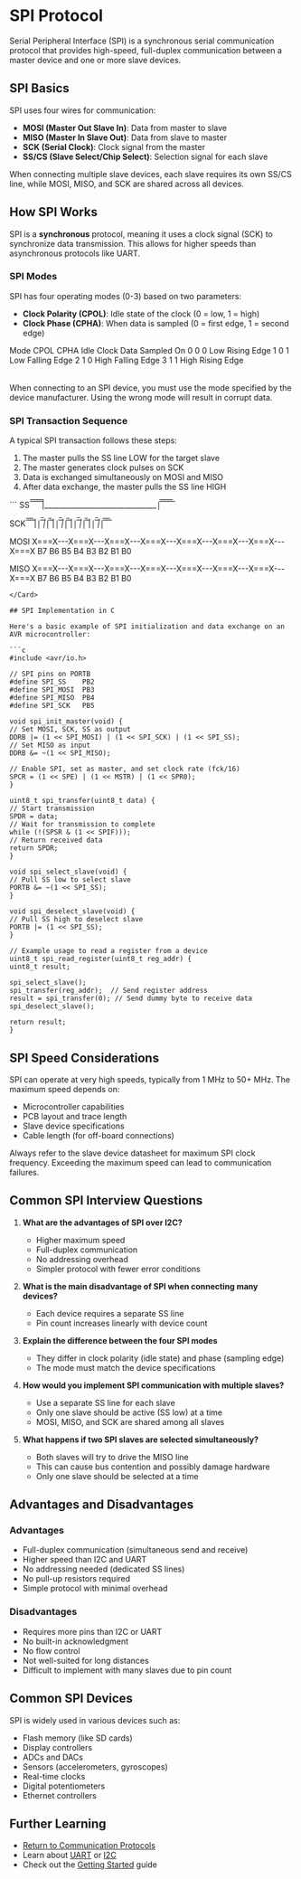 # SPI Protocol

Serial Peripheral Interface (SPI) is a synchronous serial communication protocol that provides high-speed, full-duplex communication between a master device and one or more slave devices.

## SPI Basics

SPI uses four wires for communication:
- **MOSI (Master Out Slave In)**: Data from master to slave
- **MISO (Master In Slave Out)**: Data from slave to master
- **SCK (Serial Clock)**: Clock signal from the master
- **SS/CS (Slave Select/Chip Select)**: Selection signal for each slave

<Alert title="Multiple Slaves">
  When connecting multiple slave devices, each slave requires its own SS/CS line, while MOSI, MISO, and SCK are shared across all devices.
</Alert>

## How SPI Works

SPI is a **synchronous** protocol, meaning it uses a clock signal (SCK) to synchronize data transmission. This allows for higher speeds than asynchronous protocols like UART.

### SPI Modes

SPI has four operating modes (0-3) based on two parameters:
- **Clock Polarity (CPOL)**: Idle state of the clock (0 = low, 1 = high)
- **Clock Phase (CPHA)**: When data is sampled (0 = first edge, 1 = second edge)

<Table>
  <TableHeader>
    <TableRow>
      <TableHead>Mode</TableHead>
      <TableHead>CPOL</TableHead>
      <TableHead>CPHA</TableHead>
      <TableHead>Idle Clock</TableHead>
      <TableHead>Data Sampled On</TableHead>
    </TableRow>
  </TableHeader>
  <TableBody>
    <TableRow>
      <TableCell>0</TableCell>
      <TableCell>0</TableCell>
      <TableCell>0</TableCell>
      <TableCell>Low</TableCell>
      <TableCell>Rising Edge</TableCell>
    </TableRow>
    <TableRow>
      <TableCell>1</TableCell>
      <TableCell>0</TableCell>
      <TableCell>1</TableCell>
      <TableCell>Low</TableCell>
      <TableCell>Falling Edge</TableCell>
    </TableRow>
    <TableRow>
      <TableCell>2</TableCell>
      <TableCell>1</TableCell>
      <TableCell>0</TableCell>
      <TableCell>High</TableCell>
      <TableCell>Falling Edge</TableCell>
    </TableRow>
    <TableRow>
      <TableCell>3</TableCell>
      <TableCell>1</TableCell>
      <TableCell>1</TableCell>
      <TableCell>High</TableCell>
      <TableCell>Rising Edge</TableCell>
    </TableRow>
  </TableBody>
</Table>

<Alert title="Mode Compatibility" variant="warning">
  When connecting to an SPI device, you must use the mode specified by the device manufacturer. Using the wrong mode will result in corrupt data.
</Alert>

### SPI Transaction Sequence

A typical SPI transaction follows these steps:

1. The master pulls the SS line LOW for the target slave
2. The master generates clock pulses on SCK
3. Data is exchanged simultaneously on MOSI and MISO
4. After data exchange, the master pulls the SS line HIGH

<Card title="SPI Timing Diagram (Mode 0)">
  ```
  SS    ̅̅ ̅̅ ̅̅ ̅̅ ̅̅ ̅̅|_______________________________|̅̅ ̅̅ ̅̅ ̅̅ ̅̅ ̅̅ ̅
  
  SCK   ̅̅ ̅̅ ̅̅ ̅|_|̅̅ ̅|_|̅̅ ̅|_|̅̅ ̅|_|̅̅ ̅|_|̅̅ ̅|_|̅̅ ̅|_|̅̅ ̅|_|̅̅ ̅̅ ̅̅ ̅
  
  MOSI  X===X---X===X---X===X---X===X---X===X---X===X---X===X---X===X
         B7    B6    B5    B4    B3    B2    B1    B0
  
  MISO  X===X---X===X---X===X---X===X---X===X---X===X---X===X---X===X
         B7    B6    B5    B4    B3    B2    B1    B0
  ```
</Card>

## SPI Implementation in C

Here's a basic example of SPI initialization and data exchange on an AVR microcontroller:

```c
#include <avr/io.h>

// SPI pins on PORTB
#define SPI_SS    PB2
#define SPI_MOSI  PB3
#define SPI_MISO  PB4
#define SPI_SCK   PB5

void spi_init_master(void) {
  // Set MOSI, SCK, SS as output
  DDRB |= (1 << SPI_MOSI) | (1 << SPI_SCK) | (1 << SPI_SS);
  // Set MISO as input
  DDRB &= ~(1 << SPI_MISO);
  
  // Enable SPI, set as master, and set clock rate (fck/16)
  SPCR = (1 << SPE) | (1 << MSTR) | (1 << SPR0);
}

uint8_t spi_transfer(uint8_t data) {
  // Start transmission
  SPDR = data;
  // Wait for transmission to complete
  while (!(SPSR & (1 << SPIF)));
  // Return received data
  return SPDR;
}

void spi_select_slave(void) {
  // Pull SS low to select slave
  PORTB &= ~(1 << SPI_SS);
}

void spi_deselect_slave(void) {
  // Pull SS high to deselect slave
  PORTB |= (1 << SPI_SS);
}

// Example usage to read a register from a device
uint8_t spi_read_register(uint8_t reg_addr) {
  uint8_t result;
  
  spi_select_slave();
  spi_transfer(reg_addr);  // Send register address
  result = spi_transfer(0); // Send dummy byte to receive data
  spi_deselect_slave();
  
  return result;
}
```

## SPI Speed Considerations

SPI can operate at very high speeds, typically from 1 MHz to 50+ MHz. The maximum speed depends on:

- Microcontroller capabilities
- PCB layout and trace length
- Slave device specifications
- Cable length (for off-board connections)

<Alert title="Clock Speed" variant="warning">
  Always refer to the slave device datasheet for maximum SPI clock frequency. Exceeding the maximum speed can lead to communication failures.
</Alert>

## Common SPI Interview Questions

1. **What are the advantages of SPI over I2C?**
   - Higher maximum speed
   - Full-duplex communication
   - No addressing overhead
   - Simpler protocol with fewer error conditions

2. **What is the main disadvantage of SPI when connecting many devices?**
   - Each device requires a separate SS line
   - Pin count increases linearly with device count

3. **Explain the difference between the four SPI modes**
   - They differ in clock polarity (idle state) and phase (sampling edge)
   - The mode must match the device specifications

4. **How would you implement SPI communication with multiple slaves?**
   - Use a separate SS line for each slave
   - Only one slave should be active (SS low) at a time
   - MOSI, MISO, and SCK are shared among all slaves

5. **What happens if two SPI slaves are selected simultaneously?**
   - Both slaves will try to drive the MISO line
   - This can cause bus contention and possibly damage hardware
   - Only one slave should be selected at a time

## Advantages and Disadvantages

### Advantages
- Full-duplex communication (simultaneous send and receive)
- Higher speed than I2C and UART
- No addressing needed (dedicated SS lines)
- No pull-up resistors required
- Simple protocol with minimal overhead

### Disadvantages
- Requires more pins than I2C or UART
- No built-in acknowledgment
- No flow control
- Not well-suited for long distances
- Difficult to implement with many slaves due to pin count

## Common SPI Devices

SPI is widely used in various devices such as:
- Flash memory (like SD cards)
- Display controllers
- ADCs and DACs
- Sensors (accelerometers, gyroscopes)
- Real-time clocks
- Digital potentiometers
- Ethernet controllers

## Further Learning

- [Return to Communication Protocols](/docs/communication-protocols)
- Learn about [UART](/docs/communication-protocols/uart) or [I2C](/docs/communication-protocols/i2c)
- Check out the [Getting Started](/docs/getting-started) guide